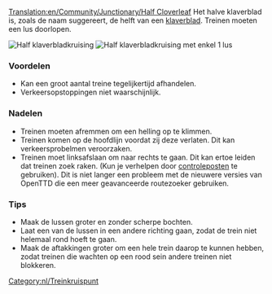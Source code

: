 [[Translation:en/Community/Junctionary/Half Cloverleaf]]
{{nl/Kruispuntenmenu}}
Het halve klaverblad is, zoals de naam suggereert, de helft van een [[nl/Community/Junctionary/Klaverblad|klaverblad]]. Treinen moeten een lus doorlopen.

[[File:en/3way halfcloverleaf.png|none|frame|Half klaverbladkruising]]
[[File:en/3way modhclover.png|none|frame|Half klaverbladkruising met enkel 1 lus]]

===Voordelen===
*Kan een groot aantal treine tegelijkertijd afhandelen.
*Verkeersopstoppingen niet waarschijnlijk.

===Nadelen===
*Treinen moeten afremmen om een helling op te klimmen.
*Treinen komen op de hoofdlijn voordat zij deze verlaten. Dit kan verkeersprobelmen veroorzaken.
*Treinen moet linksafslaan om naar rechts te gaan. Dit kan ertoe leiden dat treinen zoek raken. (Kun je verhelpen door [[nl/Manual/Controleposten|controleposten]] te gebruiken). Dit is niet langer een probleem met de nieuwere versies van OpenTTD die een meer geavanceerde routezoeker gebruiken.

===Tips===
*Maak de lussen groter en zonder scherpe bochten.
*Laat een van de lussen in een andere richting gaan, zodat de trein niet helemaal rond hoeft te gaan.
*Maak de aftakkingen groter om een hele trein daarop te kunnen hebben, zodat treinen die wachten op een rood sein andere treinen niet blokkeren.

[[Category:nl/Treinkruispunt]]